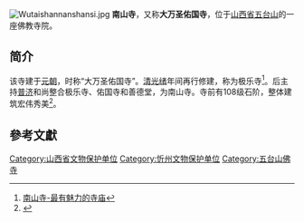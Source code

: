 {{Otheruses|南山寺|subject=位于山西五台山的南山寺|other=同名或類似名的其它條目描述}}
[[File:Wutaishannanshansi.jpg|thumb]]
'''南山寺'''，又称'''大万圣佑国寺'''，位于[[山西省|山西省]][[五台山|五台山]]的一座佛教寺院。

== 简介 ==
该寺建于[[元朝|元朝]]，时称“大万圣佑国寺”。[[清朝|清]][[光绪|光绪]]年间再行修建，称为极乐寺<ref>[http://www.wutaishan.cn/wutaishansimiao/02-475.html 南山寺-最有魅力的寺庙]</ref>{{Dead link}}。后主持[[普济|普济]]和尚整合极乐寺、佑国寺和善德堂，为南山寺。寺前有108级石阶，整体建筑宏伟秀美<ref>{{Cite web |url=http://www.wutaishan.com.cn/fojiao/2009/fojiao_9330.shtml |title=五台山南山寺介绍 |access-date=2009-12-27 |archive-date=2016-03-04 |archive-url=https://web.archive.org/web/20160304094516/http://www.wutaishan.com.cn/fojiao/2009/fojiao_9330.shtml |dead-url=no }}</ref>。

==參考文獻==
<div class="references-small">
<references></references>
</div>
{{佛教小作品}}
{{忻州市境内的山西省文物保护单位}}
[[Category:山西省文物保护单位|Category:山西省文物保护单位]]
[[Category:忻州文物保护单位|Category:忻州文物保护单位]]
[[Category:五台山佛寺|Category:五台山佛寺]]